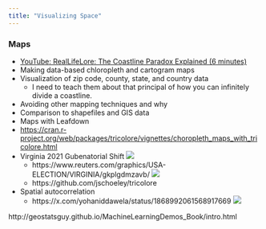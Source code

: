 ```yaml
---
title: "Visualizing Space"
---
```


### Maps
- [YouTube: RealLifeLore: The Coastline Paradox Explained (6 minutes)](https://www.youtube.com/watch?v=kFjq8PX6F7I&t=8s)
- Making data-based chloropleth and cartogram maps
- Visualization of zip code, county, state, and country data
	- I need to teach them about that principal of how you can infinitely divide a coastline.
- Avoiding other mapping techniques and why
- Comparison to shapefiles and GIS data
- Maps with Leafdown
- [https://cran.r-project.org/web/packages/tricolore/vignettes/choropleth_maps_with_tricolore.html](https://cran.r-project.org/web/packages/tricolore/vignettes/choropleth_maps_with_tricolore.html)
- Virginia 2021 Gubenatorial Shift
![](/images/virginia_gubenatorial_2021.png)
	- https://www.reuters.com/graphics/USA-ELECTION/VIRGINIA/gkplgdmzavb/
![](/images/tricolor_ternary_maps.png)
	- https://github.com/jschoeley/tricolore

- Spatial autocorrelation
	- https://x.com/yohaniddawela/status/1868992061568917669
![](/images/spatial_autocorrelation.png)

http://geostatsguy.github.io/MachineLearningDemos_Book/intro.html